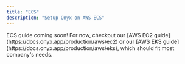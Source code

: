 ```yaml
---
title: "ECS"
description: "Setup Onyx on AWS ECS"
---
```


<Info>
  ECS guide coming soon! For now, checkout our [AWS EC2
  guide](https://docs.onyx.app/production/aws/ec2) or our [AWS EKS
  guide](https://docs.onyx.app/production/aws/eks), which should fit most
  company's needs.
</Info>
